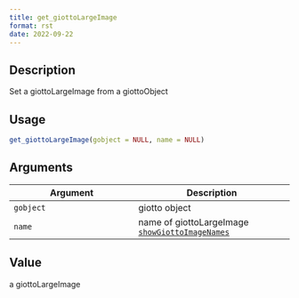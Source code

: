 ```yaml
--- 
title: get_giottoLargeImage 
format: rst 
date: 2022-09-22 
--- 
```


## Description

Set a giottoLargeImage from a giottoObject


## Usage

```r
get_giottoLargeImage(gobject = NULL, name = NULL)
```


## Arguments

Argument      |Description
------------- |----------------
`gobject`     |     giotto object
`name`     |     name of giottoLargeImage [`showGiottoImageNames`](#showgiottoimagenames)


## Value

a giottoLargeImage


